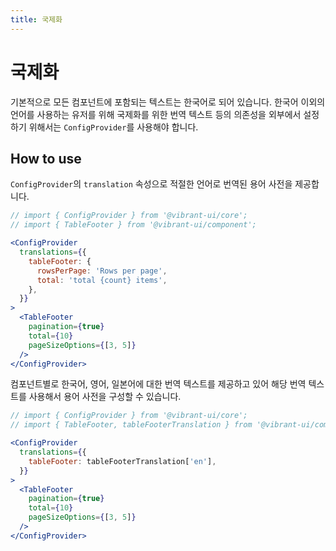 ```yaml
---
title: 국제화
---
```


# 국제화

기본적으로 모든 컴포넌트에 포함되는 텍스트는 한국어로 되어 있습니다. 한국어 이외의 언어를 사용하는 유저를 위해 국제화를 위한 번역 텍스트 등의 의존성을 외부에서 설정하기 위해서는 `ConfigProvider`를 사용해야 합니다.

## How to use

`ConfigProvider`의 `translation` 속성으로 적절한 언어로 번역된 용어 사전을 제공합니다.

```jsx live
// import { ConfigProvider } from '@vibrant-ui/core';
// import { TableFooter } from '@vibrant-ui/component';

<ConfigProvider
  translations={{
    tableFooter: {
      rowsPerPage: 'Rows per page',
      total: 'total {count} items',
    },
  }}
>
  <TableFooter
    pagination={true}
    total={10}
    pageSizeOptions={[3, 5]}
  />
</ConfigProvider>
```

컴포넌트별로 한국어, 영어, 일본어에 대한 번역 텍스트를 제공하고 있어 해당 번역 텍스트를 사용해서 용어 사전을 구성할 수 있습니다.

```jsx live
// import { ConfigProvider } from '@vibrant-ui/core';
// import { TableFooter, tableFooterTranslation } from '@vibrant-ui/component';

<ConfigProvider
  translations={{
    tableFooter: tableFooterTranslation['en'],
  }}
>
  <TableFooter
    pagination={true}
    total={10}
    pageSizeOptions={[3, 5]}
  />
</ConfigProvider>
```

